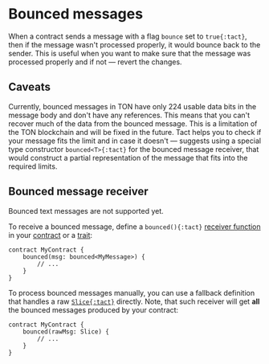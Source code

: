 
# Bounced messages

When a contract sends a message with a flag `bounce` set to `true{:tact}`, then if the message wasn't processed properly, it would bounce back to the sender. This is useful when you want to make sure that the message was processed properly and if not — revert the changes.

## Caveats

Currently, bounced messages in TON have only 224 usable data bits in the message body and don't have any references. This means that you can't recover much of the data from the bounced message. This is a limitation of the TON blockchain and will be fixed in the future. Tact helps you to check if your message fits the limit and in case it doesn't — suggests using a special type constructor `bounced<T>{:tact}` for the bounced message receiver, that would construct a partial representation of the message that fits into the required limits.

## Bounced message receiver

<Callout type="warning" emoji="⚠️">

  Bounced text messages are not supported yet.

</Callout>

To receive a bounced message, define a `bounced(){:tact}` [receiver function](/book/contracts#receiver-functions) in your [contract](/book/contracts) or a [trait](/book/types#traits):

```tact {2-4}
contract MyContract {
    bounced(msg: bounced<MyMessage>) {
        // ...
    }
}
```

To process bounced messages manually, you can use a fallback definition that handles a raw [`Slice{:tact}`](/book/cells#slices) directly. Note, that such receiver will get **all** the bounced messages produced by your contract:

```tact /rawMsg: Slice/
contract MyContract {
    bounced(rawMsg: Slice) {
        // ...
    }
}
```
